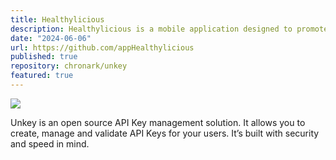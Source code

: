 ```yaml
---
title: Healthylicious
description: Healthylicious is a mobile application designed to promote healthier eating habits by providing personalized meal recommendations based on users' dietary preferences and available ingredients. The app leverages advanced machine learning algorithms to analyze user input and suggest nutritious recipes that can be easily prepared at home, making it easier for individuals to make informed dietary choices and embrace a balanced diet.
date: "2024-06-06"
url: https://github.com/appHealthylicious
published: true
repository: chronark/unkey
featured: true
---
```


[![](https://unkey.dev/images/landing/app.png)](https://unkey.dev)

Unkey is an open source API Key management solution. It allows you to create, manage and validate API Keys for your users. It’s built with security and speed in mind.
